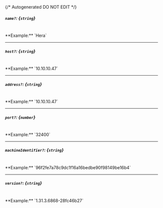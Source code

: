 {/* Autogenerated DO NOT EDIT  */}
##### `name?`: *{`string`}*
<br/>
**Example:** `Hera`

---
##### `host?`: *{`string`}*
<br/>
**Example:** `10.10.10.47`

---
##### `address?`: *{`string`}*
<br/>
**Example:** `10.10.10.47`

---
##### `port?`: *{`number`}*
<br/>
**Example:** `32400`

---
##### `machineIdentifier?`: *{`string`}*
<br/>
**Example:** `96f2fe7a78c9dc1f16a16bedbe90f98149be16b4`

---
##### `version?`: *{`string`}*
<br/>
**Example:** `1.31.3.6868-28fc46b27`


